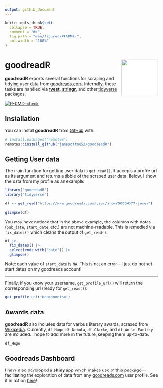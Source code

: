 ```yaml
---
output: github_document
---
```


<!-- README.md is generated from README.Rmd. Please edit that file -->

```r
knitr::opts_chunk$set(
  collapse = TRUE,
  comment = "#>",
  fig.path = "man/figures/README-",
  out.width = "100%"
)
```

# goodreadR <img src="man/figures/logo.png"  align="right"  width="120" style="padding-left:10px;background-color:white;" />


**goodreadR** exports several functions for scraping and tidying user data from [goodreads.com](https://www.goodreads.com/).
Internally, these tasks are handled via [**rvest**](https://rvest.tidyverse.org/), [**stringr**](https://stringr.tidyverse.org/), and other [tidyverse](https://www.tidyverse.org/) packages.

<!-- badges: start -->
[![R-CMD-check](https://github.com/jamesotto852/goodreadR/actions/workflows/R-CMD-check.yaml/badge.svg)](https://github.com/jamesotto852/goodreadR/actions/workflows/R-CMD-check.yaml)
<!-- badges: end -->

## Installation

You can install **goodreadR** from [GitHub](https://github.com/) with:

``` r
# install.packages("remotes")
remotes::install_github("jamesotto852/goodreadR")
```

## Getting User data

The main function for getting user data is `get_read()`.
It accepts a profile url as its argument and returns a tibble of the scraped user data.
Below, I show the data from my profile as an example:

```r
library("goodreadR")
library("tidyverse")

df <- get_read("https://www.goodreads.com/user/show/98834377-james")
  
glimpse(df)

```

You may have noticed that in the above example, the columns with dates (`pub_date`, `start_date`, etc.) are not machine-readable.
This is remedied via `fix_dates()` which cleans the output of `get_read()`.

```r
df |>
  fix_dates() |>
  select(ends_with("date")) |>
  glimpse()
```

Note: each value of `start_date` is `NA`.
This is not an error---I just do not set start dates on my goodreads account!

***

Finally, if you know your username, `get_profile_url()` will return the corresponding url (ready for `get_read()`):

```r
get_profile_url("bookononism")
```

## Awards data

**goodreadR** also includes data for various literary awards, scraped from [Wikipedia](https://wikipedia.com).
Currently, `df_Hugo`, `df_Nebula`, `df_Clarke`, and `df_World_Fantasy` are included.
I hope to add more in the future, keeping them up-to-date.

```r
df_Hugo
```

## Goodreads Dashboard

I have also developed a [**shiny**](https://shiny.rstudio.com/) app which makes use of this package---facilitating the exploration of data from any [goodreads.com](https://goodreads.com) user profile.
See it in action [here](https://jamesotto.app/Goodreads-Dashboard)!










